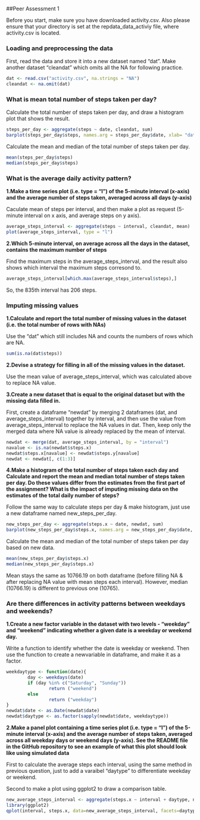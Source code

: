##Peer Assessment 1

Before you start, make sure you have downloaded activity.csv.
Also please ensure that your directory is set at the repdata_data_activiy file, where activity.csv is located.

### Loading and preprocessing the data

First, read the data and store it into a new dataset named "dat". 
Make another dataset "cleandat" which omits all the NA for following practice. 

```r
dat <- read.csv("activity.csv", na.strings = "NA")
cleandat <- na.omit(dat)
```

### What is mean total number of steps taken per day?

Calculate the total number of steps taken per day, and draw a histogram plot that shows the result. 

```r
steps_per_day <- aggregate(steps ~ date, cleandat, sum)
barplot(steps_per_day$steps, names.arg = steps_per_day$date, xlab= "date", ylab="steps")
```

Calculate the mean and median of the total number of steps taken per day.

```r
mean(steps_per_day$steps)
median(steps_per_day$steps)
```

### What is the average daily activity pattern?

**1.Make a time series plot (i.e. type = "l") of the 5-minute interval (x-axis) and the average number of steps taken, averaged across all days (y-axis)**

Caculate mean of steps per interval, and then make a plot as request (5-minute interval on x axis, and average steps on y axis).

```r
average_steps_interval <- aggregate(steps ~ interval, cleandat, mean)
plot(average_steps_interval, type = "l")
```

**2.Which 5-minute interval, on average across all the days in the dataset, contains the maximum number of steps**

Find the maximum steps in the average_steps_interval, and the result also shows which interval the maximum steps corresond to.

```r
average_steps_interval[which.max(average_steps_interval$steps),]
```

So, the 835th interval has 206 steps. 

### Imputing missing values

**1.Calculate and report the total number of missing values in the dataset (i.e. the total number of rows with NAs)**

Use the "dat" which still includes NA and counts the numbers of rows which are NA. 

```r
sum(is.na(dat$steps))
```

**2.Devise a strategy for filling in all of the missing values in the dataset.**

Use the mean value of average_steps_interval, which was calculated above to replace NA value.

**3.Create a new dataset that is equal to the original dataset but with the missing data filled in.**

First, create a dataframe "newdat" by merging 2 dataframes (dat, and average_steps_interval) together by interval, and then use the value from average_steps_interval to replace the NA values in dat. Then, keep only the merged data where NA value is already replaced by the mean of interval.   

```r
newdat <- merge(dat, average_steps_interval, by = "interval")
navalue <- is.na(newdat$steps.x)
newdat$steps.x[navalue] <- newdat$steps.y[navalue]
newdat <- newdat[, c(1:3)]
```

**4.Make a histogram of the total number of steps taken each day and Calculate and report the mean and median total number of steps taken per day. Do these values differ from the estimates from the first part of the assignment? What is the impact of imputing missing data on the estimates of the total daily number of steps?**

Follow the same way to calculate steps per day & make histogram, just use a new dataframe named new_steps_per_day.

```r
new_steps_per_day <- aggregate(steps.x ~ date, newdat, sum)
barplot(new_steps_per_day$steps.x, names.arg = new_steps_per_day$date, xlab= "date", ylab="steps")
```

Calculate the mean and median of the total number of steps taken per day based on new data.

```r
mean(new_steps_per_day$steps.x)
median(new_steps_per_day$steps.x)
```

Mean stays the same as 10766.19 on both dataframe (before filling NA & after replacing NA value with mean steps each interval).
However, median (10766.19) is different to previous one (10765).

### Are there differences in activity patterns between weekdays and weekends?

**1.Create a new factor variable in the dataset with two levels - "weekday" and "weekend" indicating whether a given date is a weekday or weekend day.**

Write a function to identify whether the date is weekday or weekend. Then use the function to create a newvariable in dataframe, and make it as a factor.

```r
weekdaytype <- function(date){
        day <- weekdays(date)
        if (day %in% c("Saturday", "Sunday"))
                return ("weekend")
        else 
                return ("weekday")
}
newdat$date <- as.Date(newdat$date)
newdat$daytype <- as.factor(sapply(newdat$date, weekdaytype))
```

**2.Make a panel plot containing a time series plot (i.e. type = "l") of the 5-minute interval (x-axis) and the average number of steps taken, averaged across all weekday days or weekend days (y-axis). See the README file in the GitHub repository to see an example of what this plot should look like using simulated data**


First to calculate the average steps each interval, using the same method in previous question, just to add a varaibel "daytype" to differentiate weekday or weekend.

Second to make a plot using ggplot2 to draw a comparison table.

```r
new_average_steps_interval <- aggregate(steps.x ~ interval + daytype, newdat, mean)
library(ggplot2)
qplot(interval, steps.x, data=new_average_steps_interval, facets=daytype~., ylab="average steps", geom="smooth")
```

